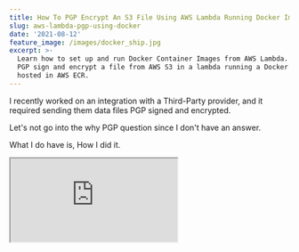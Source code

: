 ```yaml
---
title: How To PGP Encrypt An S3 File Using AWS Lambda Running Docker Images
slug: aws-lambda-pgp-using-docker
date: '2021-08-12'
feature_image: /images/docker_ship.jpg
excerpt: >-
  Learn how to set up and run Docker Container Images from AWS Lambda. We will
  PGP sign and encrypt a file from AWS S3 in a lambda running a Docker image
  hosted in AWS ECR.
---
```

I recently worked on an integration with a Third-Party provider, and it required sending them data files PGP signed and encrypted.

Let's not go into the why PGP question since I don't have an answer.

What I do have is, How I did it.

<iframe src="https://www.youtube.com/embed/WuKbZATHzVE" />

My team is primarily on AWS Serverless, running everything on Lambda, and wanted to run this PGP Encrypt/Sign job there.

There are a lot of libraries out there for PGP encryption ([PgpCore](https://github.com/mattosaurus/PgpCore), [OpenPGP.js](https://github.com/openpgpjs/openpgpjs) etc.). However, these did not integrate with this third-party provider. Their decryption software seems to work only with the files encrypted using [GnuPG](https://gnupg.org/download/).

It meant more work since we had to run a command-line tool to encrypt and sign a file.

I couldn't get the command-line tool to run on the default language runtimes available (.NET, Node.js), I decided to use Docker and run custom code within that to get this done.

So here's how you can encrypt/sign a file in Amazon S3 using the command-line gpg tool running on AWS Lambda within a Docker Container. I use .NET as my programming language, but I am sure this is very similar to any other programming language.

## Setting up PGP

Before we go any further, let's first understand how PGP works and how to Sign and Encrypt

> [\*Pretty Good Privacy (PGP)](https://en.wikipedia.org/wiki/Pretty_Good_Privacy) is an encryption program that provides cryptographic privacy and authentication for data communication\*

PGP works with a Private/Public key pair. Data sent can either be signed or encrypted or both.

When signing, the Private key of the Sender is used, which can later be verified using the public key of the Sender at the Recipient side.

For encrypting the data, the Sender uses the Recipients Public Key, which can then be decrypted using the Recipient's Private key once they receive it.

To see this in action, first install the [GnuPG tool from here](https://gnupg.org/download/). If you are on Linux or use the [Windows Subsystem for Linux](https://docs.microsoft.com/en-us/windows/wsl/install-win10), you would most likely have this already installed.

![PGP command line help information](/images/gpg_help.jpg)

Type in gpg -h to get details and help on how to use the tool.

To get started using the tool, we need two certificates - for Sender and Recipient.

In a real-world scenario, we will only have access to the other party's public key (Sender or Recipient).

To generate keys, we can use the `gpg --full-gen-key` command, which will ask few more details to create the certificate. You can also save all the options to a file and pass that as an argument using the `--batch` flag.

```bash
gpg --full-gen-key

OR 

gpg --batch --full-gen-key Sender # Certificate parameters in the file named Sender
gpg --batch --full-gen-key Recipient # Certificate parameters in the file named Recipient

```

Here's an example of a file with all the arguments. This is for the `Sender`; you can create one for the Recipient.

```bash
# Sender file
%echo Generating a basic OpenPGP key
Key-Type: RSA
Key-Length: 2048
Subkey-Type: RSA
Subkey-Length: 2048
Name-Real: Sender
Name-Comment: Sender
Name-Email: sender@email.com
Expire-Date: 1y
Passphrase: sender_password
# Do a commit here, so that we can later print "done" :-)
%commit
%echo done

```

The certificates can be exported into private and public key files using the `export` command. You can use this command if you want to share the public key file with the other party.

The below commands exports the Sender certificate. Do the same for the Recipient certificates.

```bash
Export Key
gpg --output sender_public.pgp --armor --export sender@email.com
/ Will prompt for paraphrase
gpg --output sender_private.pgp --armor --export-secret-key sender@email.com 

```

To encrypt and sign a plain text file, use the below command, which specifies the Recipient and the sender details, as shown below. It will prompt for the Sender's private key Passphrase (if you haven't noticed, is there in the Sender file we created above, which must be securely stored).

```bash
# Encrypt and Sign
gpg --recipient recipient --encrypt --sign --local-user sender --armor PlainFile.txt

```

By default, the above command creates a file with the same name as the input appended with `.asc` in the end. You can override this if you want.

To decrypt and verify this on the Recipient side, we can use the below command. Since the Recipient certificates are present in my gpg keyring (since I created them on my computer), it automatically picks up the correct certificate.

You can also see the signature public key details in the output below, which verifies the message is not tampered.

```bash
gpg --output TestFile.decrypt.txt --decrypt TestFile.txt.asc

```
![gpg decrypt output with signature verification](/images/gpg_decrypt.jpg)

## PGP From .NET Core

The [Process](https://docs.microsoft.com/en-us/dotnet/api/system.diagnostics.process?view=net-5.0) class in .NET Core provides access to local and remote processes. It enables you to start and stop local system processes.

It applies to PGP command-line tool as well. Using the below code, I can run the gpg tool with any provided arguments.

The `--homedir` is by default set to _'/tmp_' directory. This is because when running this from within an AWS Lambda Docker image (which we will shortly), this is the only directory [where we have write access.](https://docs.aws.amazon.com/lambda/latest/dg/images-create.html#images-reqs)

```csharp
private const string Root = "/tmp";

private async Task RunGpgExternalProcess(string arguments)
{
    using (System.Diagnostics.Process proc = new System.Diagnostics.Process())
    {
        string result = "";
        proc.StartInfo.FileName = "gpg";
        proc.StartInfo.Arguments = $"--homedir \"{Root}/\" {arguments}";
        proc.StartInfo.UseShellExecute = false;
        proc.StartInfo.RedirectStandardOutput = true;
        proc.StartInfo.RedirectStandardError = true;
        proc.Start();
        result += await proc.StandardOutput.ReadToEndAsync();
        result += await proc.StandardError.ReadToEndAsync();
        proc.WaitForExit();
        logger.LogInformation($"GPG External Process - {result}");
    }
}

```

### Setting up Certificates

To run the pgp, we first need to import the certificates into the environment on which we are running it. In this case, we need to import it into the lambda container where our function will be running.

For demo purposes, I have added the below configuration settings to `appsettings.json`. To store this securely, you can move it to [AWS Parameter Store](https://docs.aws.amazon.com/systems-manager/latest/userguide/systems-manager-parameter-store.html) and [use it from there](https://aws.amazon.com/blogs/developer/net-core-configuration-provider-for-aws-systems-manager/).

```json
"PgpSettings": {
  "SenderUserId": "Sender",
  "RecipientUserId": "Recipient",
  "RecipientPublicKey": "<base64 encoded recipient public key>",
  "SenderPrivateKey": "<base64 encoded sender private key>",
  "SenderPassphrase": "sender_password"
}

```

To import the certificates into the gpg keyring, we first need to make it available on the local disk.

The `SaveCertsToDisk` function decodes the base64 encoded string and writes it into the `*/tmp*' folder. The ` ImportCertificatesIntoPgp\` uses the PGP CLI via the External process command and imports the file into the keyring. To import the private key, we specify the Passphrase as well.

Note in this case, I am only importing the Sender's private key (for signing) and the Recipients Public Key (for encrypting). This is very similar to how it will be in a real-world Sender application.

```csharp
private readonly string RecipientPublicKeyFile = $"{Root}/RecipientPublicKey.pgp";
private readonly string SenderPrivateKeyFile = $"{Root}/PrivateKey.pgp";
private readonly string OriginalFile = $"{Root}/Original.csv";
private readonly string OutputFileName = $"{Root}/PGP.csv";

private async Task SaveCertsToDisk()
{
    logger.LogInformation("Saving GPG Certificates Locally");
    string recipientPublicKey = PgpSettings.RecipientPublicKey.Base64Decode();
    string senderPrivateKey = PgpSettings.SenderPrivateKey.Base64Decode();
    await System.IO.File.WriteAllTextAsync(RecipientPublicKeyFile, recipientPublicKey);
    await System.IO.File.WriteAllTextAsync(SenderPrivateKeyFile, senderPrivateKey);
    logger.LogInformation("Saved GPG Certificates Locally");
}

private async Task ImportCertificatesIntoPgp()
{
    logger.LogInformation("Importing Certificates into pgp keyring");
    string passphrase = PgpSettings.SenderPassphrase;
    await RunGpgExternalProcess( / Import Private Key into Key Ring
        $"--passphrase \"{passphrase}\" --import {SenderPrivateKeyFile}");
    await RunGpgExternalProcess( / Import Public Key into Key Ring
        $"--import {RecipientPublicKeyFile}"); 
    logger.LogInformation("Imported Certificates into pgp keyring");
}

```

### Encrypt And Sign

Let's put this all together. The `Convert` function takes in the un-encrypted file content as `byte[]` and passes it to the `PgpEncryptAndSign` function.

The code below writes the content into a local file (again inside the _/tmp_ folder) to make the file locally available.

With all the certificates imported into the gpg keyring, we can now use the `--encrypt` and `--sign` method to encrypt the original file. It returns the encrypted content as `byte[]`.

```json
public async Task<byte[]> Convert(byte[] fileContent)
{
    await SaveCertsToDisk();
    await ImportCertificatesIntoPgp();
    return await PgpEncryptAndSign(fileContent);
}

private async Task<byte[]> PgpEncryptAndSign(byte[] fileContent)
{
    logger.LogInformation("Starting PGP EncryptAndSign File Contents");
    var senderUserId = PgpSettings.SenderUserId;
    var recipientUserId = PgpSettings.RecipientUserId;
    var passphrase = PgpSettings.SenderPassphrase;
    await System.IO.File.WriteAllBytesAsync(OriginalFile, fileContent);
    await RunGpgExternalProcess(
        $"--no-tty --trust-model always --batch --passphrase {passphrase} --recipient {recipientUserId} --encrypt --sign --local-user {senderUserId} --armor -o {OutputFileName} {OriginalFile}");
    return await System.IO.File.ReadAllBytesAsync(OutputFileName);
}

```

### Function Handler

I used the Visual Studio Toolkit to create the AWS Lambda project and selected the Simple S3 Function Blueprint template. It sets up a basic template to react to S3 events.

[

AWS Lambda For The .NET Developer: How To Easily Get Started

Learn how to get started with AWS Lambda with .NET Core by building out a simple function and deploying to AWS. We will also see how to set up local development environment using the AWS Toolkit.

![](/favicon.ico)Rahul NathRahul Pulikkot Nath

![](/images/aws_lambda.jpg)

](/blog/aws-lambda-net-core)

The `FunctionHandler` method handles `S3Event`, raised based on the events that we listen to on the Lambda (will be set up later when we deploy to Lambda). We first read the file's contents, encrypt it using PGP and upload it back into an S3 bucket (conventionally named with an _'-encrypted_' at the end).

```csharp
public async Task FunctionHandler(S3Event evnt, ILambdaContext context)
{
    var s3Event = evnt.Records?[0].S3;
    if (s3Event == null) return;
    var bucketName = s3Event.Bucket.Name;
    var fileName = s3Event.Object.Key;
    try
    {
        Console.WriteLine($"New File {bucketName} {fileName}");
        var byteContent = await ReadFileContent(bucketName, fileName);
        var encryptedFileContents = await cryptoService.Convert(byteContent);
        await SaveEncryptedFile(
                        $"{bucketName}-encrypted", fileName, encryptedFileContents);
        Console.WriteLine("File Successfully encrypted and saved");
    }
    catch (Exception e)
    {
       / Log and handle
    }
}

```

## Setting up Docker Image

To create a Docker image, we can use the [base image available from Amazon for .NET Lambda functions](https://docs.aws.amazon.com/lambda/latest/dg/csharp-image.html). The high-level steps to create a package are [available here](https://docs.aws.amazon.com/lambda/latest/dg/images-create.html#images-create-from-base) for reference.

The below _Dockerfile_ uses the base image from the public ECR repository, builds and publishes our project, and packages the assemblies into the `/var/task` folder within the docker image.

The `CMD` instructs the details to the `FunctionHandler` and is the entry point for our Lambda Function.

```docker
FROM public.ecr.aws/lambda/dotnet:core3.1 AS base  
  
FROM mcr.microsoft.com/dotnet/sdk:3.1 as build  
WORKDIR /src  
COPY ["AWSLambdaS3.csproj", "base/"]  
RUN dotnet restore "base/AWSLambdaS3.csproj"  
  
WORKDIR "/src"  
COPY . .  
RUN dotnet build "AWSLambdaS3.csproj" --configuration Release --output /app/build  
  
FROM build AS publish  
RUN dotnet publish "AWSLambdaS3.csproj" \  
            --configuration Release \
            --framework netcoreapp3.1 \
            --self-contained false \   
            --output /app/publish
  
FROM base AS final  
WORKDIR /var/task  
COPY --from=publish /app/publish .  
CMD ["AWSLambdaS3::AWSLambdaS3.Function::FunctionHandler"]

```

## Packaging & Publishing - Manually

### Publish To ECR

AWS Lambda uses docker images from ECR.

_Amazon Elastic Container Registry ([Amazon ECR](https://aws.amazon.com/ecr/)) is a fully managed container registry that makes it easy to store, manage, share, and deploy your container images and artifacts anywhere._

Head over to your AWS console (or use the AWS CLI) to create a new repository. The Lambda function and the ECR registry repository must be under the same account.

Below I have created '_rahulpnath-test_' repository, with all the default options selected on create.

![Publish Docker images to AWS ECR](/images/aws_lambda_docker_ecr.jpg)

To upload images to this repository, click the '_View push commands_' button to see the commands.

It logs into our private ECR repository using the AWS CLI, and then builds, tags, and pushes the image to the repository.

You can find more details about it [here](https://docs.aws.amazon.com/AmazonECR/latest/userguide/getting-started-cli.html).

```bash
aws ecr get-login-password --region ap-southeast-2 | docker login --username AWS --password-stdin 189107071895.dkr.ecr.ap-southeast-2.amazonaws.com
docker build -t rahulpnath-test .
docker tag rahulpnath-test:latest 189107071895.dkr.ecr.ap-southeast-2.amazonaws.com/rahulpnath-test:latest
docker push 189107071895.dkr.ecr.ap-southeast-2.amazonaws.com/rahulpnath-test:latest

```

If you get an _ERROR \[internal\] load metadata for public.ecr.aws/lambda/dotnet:core3.1, with a 40 Forbidden,_ you have to [login to the public repository](https://docs.aws.amazon.com/AmazonECR/latest/public/public-registries.html#public-registry-auth) as well.

```bash
aws ecr-public get-login-password --region us-east-1 | docker login --username AWS --password-stdin public.ecr.aws

```

Once all the above steps are done, you can see there is a new image in the repository that we just created.

![Latest Docker image published to AWS ECR](/images/aws_lambda_docker_ecr_image.jpg)

## Publish To Lambda

Finally, let's publish the Lambda.

Under the AWS Lambda section in the web console, click the Create Function and choose the 'Container Image' option.

Give the function a name and select the Container image using the 'Browse Images' button. For now, let's leave all the other options as default and click 'Create function'.

![Create new AWS Lambda function using Container Image](/images/aws_lambda_container_image.jpg)

We need two S3 buckets, that we can create the S3 section under the same account/region. The bucket name follows the convention (one ends with '-encrypted') and has all the default options set.

![AWS S3 containers to upload files](/images/aws_lambda_docker_s3.jpg)

### Setup IAM Permissions and Lambda Trigger

We need to give the AWS Lambda access to read from the S3 buckets and set a trigger to run the lambda function any time a new file is uploaded to the _PGP-docker_ S3 bucket.

Under '_Configuration → Permissions_', we can update the IAM Execution role to give the relevant permissions to read and update S3 buckets.

Clicking the role name (_lambda-PGP-docker-role-lmz5g2g0_ link in the below example), takes you to the IAM Management Console, where these can be modified.

![AWS Lambda Permissions configuration](/images/aws_lambda_permissions.jpg)

We will '_Add Inline Policy_', using the button under the permissions tab in IAM Console for this example. It brings up the below page, where we can select the S3 service and specify the permissions required.

In our example, we need to Get and Put a file from S3, so I have added GetObject and PutObject permissions. I have also explicitly restricted the access to the specific 2 S3 resources and all objects inside it (_arn:aws:s3:::pgp-docker/_\* and \*arn:aws:s3:::pgp-docker-encrypted/\*\*)

![Add permissions to Lambda to access specific S3 buckets to read/write](/images/aws_lambda_s3_iam_permissions.jpg)

To trigger the lambda function any time a file is uploaded in the _PGP-docker_ S3 _, 'Add Trigger'_ from the lambda page Configuration → Triggers option.

It gives the below options to again select a trigger source (in this case, S3) and specific the bucket details and type of events that must trigger the lambda function.

Since we want to encrypt the file any time a new one is added to the bucket, I have registered for the PUT event type.

![Set up lambda trigger when a new file is added to S3 bucket](/images/aws_lambda_s3_trigger.jpg)

### Lambda Timeout

While putting this post together, I wasted over 2 hours because of this one tiny setting.

By default, a new lambda created has a timeout of 3 seconds. This is small, and most likely, our lambda function here will timeout.  I did not notice the timeout message in the CloudWatch logs and spent hours debugging the issue.

So make sure to update this to a larger value so that we have enough time to read, PGP encrypts and uploads back the file to S3.

We can update the timeout under _Configuration → General Configuration_

![AWS Lambda default timeout of 3 sec. Make sure to update to the required value.](/images/aws_labda_timeout.jpg)

## Packaging & Publishing - Visual Studio

With AWS Toolkit installed, you can skip most of the above steps and directly publish from Visual Studio. Right-click on the Lambda function project and choose the 'Publish to AWS Lambda...' option.

Choose Package Type to 'Image' to indicate Lambda function is to be deployed a Docker Image.

Provide the details from the ECR Repository and image tag.

![Publish AWS Lambda Docker container image from Visual Studio AWS Toolkit](/images/aws_lambda_docker_publish_visual_studio.jpg)

In the following dialog, select the appropriate IAM Role (below I have selected AWSLambdaExecute, which gives access to read/write from S3 buckets). Note the timeout, in this case, is automatically set to 120 seconds.

![Publish AWS Lambda Docker container image advanced settings from Visual Studio AWS Toolkit](/images/aws_lambda_docker_publish_visual_studio_advanced_settings.jpg)

Hitting Upload will trigger a docker build (using the Dockerfile in the repository), push it up to ECR, and use the new image to set up the lambda function. All of this is done by Visual Studio for us.

Once done, we need to set up the right triggers for the function (as we did in the manual step).

In a real-world application, I would set up a build-deploy pipeline instead of Manual or deploy from VS. But that is a topic for another blog post.

With all that setup, it's time to upload our first file to the S3 bucket.  Since the Lambda is set to trigger on a PUT, it will automatically invoke our lambda function, run using the docker image from ECR and upload the file to the second S3 bucket.

Any changes made to the docker image must be built and pushed to the ECR as a new image. You can then _Deploy new image_ from  \*\*the lambda function.

I hope this helps you set up PGP encryption of a file from an S3 bucket using Lambda and a Docker image.

You can find the full [source code here](https://github.com/rahulpnath/Blog/tree/master/AWSLambdaPGPDocker).

**References:**

-   [Deploy .NET Lambda Functions As Containers](https://www.c-sharpcorner.com/article/deploy-net-lambda-functions-as-containers/)
-   [.NET 5 AWS Lambda Support with Container Images](https://aws.amazon.com/blogs/developer/net-5-aws-lambda-support-with-container-images/)

Photo by [Ian Taylor](https://unsplash.com/@carrier_lost?utm_source=unsplash&utm_medium=referral&utm_content=creditCopyText) on [Unsplash](https://unsplash.com/s/photos/docker?utm_source=unsplash&utm_medium=referral&utm_content=creditCopyText)
